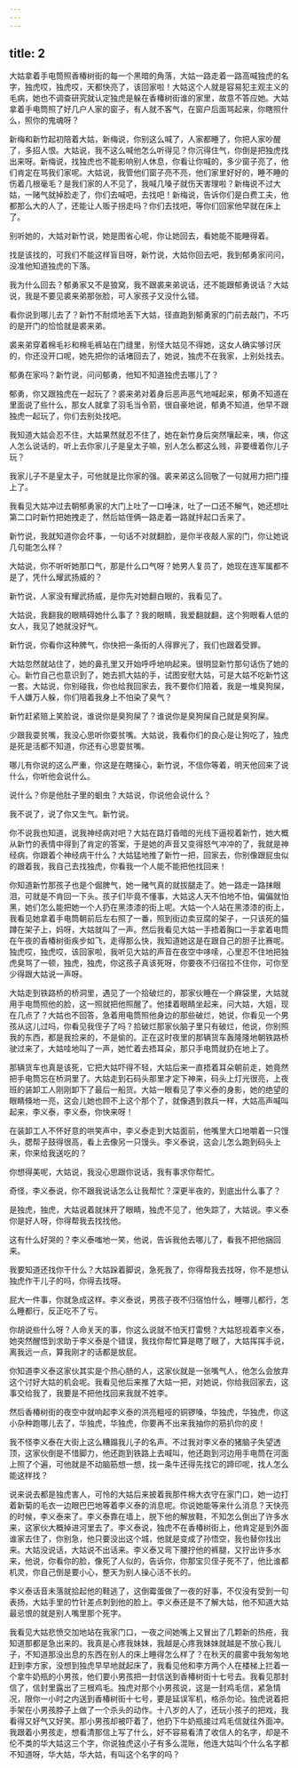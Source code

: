 ```yaml
---
---
---
```

title: 2
---




大姑拿着手电筒照香椿树街的每一个黑暗的角落，大姑一路走着一路高喊独虎的名字，独虎哎，独虎哎，天都快亮了，该回家啦！大姑这个人就是容易犯主观主义的毛病，她也不调查研究就认定独虎是躲在香椿树街谁的家里，故意不答应她。大姑拿着手电筒照了好几户人家的窗子，有人就不客气，在窗户后面骂起来，你瞎照什么，照你的鬼魂呀？

新梅和新竹起初陪着大姑，新梅说，你别这么喊了，人家都睡了，你把人家吵醒了，多招人恨。大姑说，我不这么喊他怎么听得见？你沉得住气，你倒是把独虎找出来呀。新梅说，找独虎也不能影响别人休息，你看让你喊的，多少窗子亮了，他们肯定在骂我们家呢。大姑说，我管他们窗子亮不亮，他们家里好好的，睡不睡的伤着几根毫毛？是我们家的人不见了，我喊几嗓子就伤天害理啦？新梅说不过大姑，一赌气就掉脸走了，你们去喊吧，去找吧！新梅说，告诉你们是白费工夫，他都那么大的人了，还能让人贩子拐走吗？你们去找吧，等你们回家他早就在床上了。

别听她的，大姑对新竹说，她是图省心呢，你让她回去，看她能不能睡得着。

找是该找的，可我们不能这样盲目呀，新竹说，大姑你回去吧，我到郁勇家问问，没准他知道独虎的下落。

我为什么回去？郁勇家又不是狼窝，我不跟裘来弟说话，还不能跟郁勇说话？大姑说，我是不要见裘来弟那张脸，可人家孩子又没什么错。

看你说到哪儿去了？新竹不耐烦地丢下大姑，径直跑到郁勇家的门前去敲门，不巧的是开门的恰恰就是裘来弟。

裘来弟穿着棉毛衫和棉毛裤站在门缝里，别怪大姑见不得她，这女人确实够讨厌的，你还没开口呢，她先把你的话堵回去了，她说，独虎不在我家，上别处找去。

郁勇在家吗？新竹说，问问郁勇，他知不知道独虎去哪儿了？

郁勇，你又跟独虎在一起玩了？裘来弟对着身后恶声恶气地喊起来，郁勇不知道在里面说了些什么，那女人就拿了羽毛当令箭，很自豪地说，郁勇不知道，他早不跟独虎一起玩了，你们去别处找吧。

我知道大姑会忍不住，大姑果然就忍不住了，她在新竹身后突然嚷起来，咦，你这人怎么说话的，听上去你家儿子是皇太子嘛，别人怎么都这么贱，非要缠着你儿子玩？

我家儿子不是皇太子，可他就是比你家的强。裘来弟这么回敬了一句就用力把门撞上了。

我看见大姑冲过去朝郁勇家的大门上吐了一口唾沫，吐了一口还不解气，她还想吐第二口时新竹把她拽走了，然后姑侄俩一路走着一路就拌起口舌来了。

新竹说，我就知道你会坏事，一句话不对就翻脸，是你半夜敲人家的门，你让她说几句能怎么样？

大姑说，你不听听她那口气，那是什么口气呀？她男人复员了，她现在连军属都不是了，凭什么耀武扬威的？

新竹说，人家没有耀武扬威，是你先对她翻白眼的，我看见了。

大姑说，我翻我的眼睛碍她什么事了？我的眼睛，我爱翻就翻，这个狗眼看人低的女人，我见了她就没好气。

新竹说，你看你这种脾气，你快把一条街的人得罪光了，我们也跟着受罪。

大姑忽然就站住了，她的鼻孔里又开始呼呼地响起来。很明显新竹那句话伤了她的心。新竹自己也意识到了，她去抓大姑的手，试图安慰大姑，可是大姑不吃新竹这一套。大姑说，你别碰我，你也给我回家去，我不要你们陪着，我是一堆臭狗屎，千人嫌万人躲，你们陪着我身上不怕染了臭气？

新竹赶紧赔上笑脸说，谁说你是臭狗屎了？谁说你是臭狗屎自己就是臭狗屎。

少跟我耍贫嘴，我没心思听你耍贫嘴。大姑说，我看你们的良心是让狗吃了，独虎是死是活都不知道，你还有心思耍贫嘴。

哪儿有你说的这么严重，你这是在瞎操心，新竹说，不信你等着，明天他回来了说什么，你听他会说什么。

说什么？你是他肚子里的蛔虫？大姑说，你说他会说什么？

我不说了，说了你又生气。新竹说。

你不说我也知道，说我神经病对吧？大姑在路灯昏暗的光线下逼视着新竹，她大概从新竹的表情中得到了肯定的答案，于是她的声音又变得怒气冲冲的了，我就是神经病，你跟着个神经病干什么？大姑猛地推了新竹一把，回家去，你别像跟屁虫似的跟着我，我自己去找独虎，你看我一个人能不能把他找回来！

你知道新竹那孩子也是个倔脾气，她一赌气真的就拔腿走了。她一路走一路抹眼泪，可就是不肯回一下头。孩子们毕竟不懂事，大姑这人天不怕地不怕，偏偏就怕黑，她们怎么能把她一个人扔在黑漆漆的街上呢。大姑一个人站在黑漆漆的街上，我看见她拿着手电筒朝前后左右照了一番，照到街边卖豆腐的架子，一只该死的猫蹲在架子上，妈呀，大姑就叫了一声。然后我看见大姑一手捂着胸口一手拿着电筒在午夜的香椿树街疾步如飞，走得那么快，我知道她这是在跟自己的胆子比赛呢。独虎哎，独虎哎，该回家啦，我听见大姑的声音在夜空中哆嗦，心里忍不住地把独虎臭骂了一顿，独虎，独虎，你这孩子真该死呀，你要夜不归宿拉不住你，可你至少得跟大姑说一声呀。

大姑走到铁路桥的桥洞里，遇见了一个拾破烂的，那家伙睡在一个麻袋里，大姑就用手电筒照他的脸，这一照就把他照醒了。他揉着眼睛坐起来，问大姑，大姐，现在几点了？大姑也不回答，急着用电筒照他身边的那些破烂，她说，你看见一个男孩从这儿过吗，你看见我侄子了吗？拾破烂那家伙脑子里只有破烂，他说，你别照我的东西，都是我捡来的，不是偷的。正在这时夜里的那辆货车轰隆隆地朝铁路桥驶过来了，大姑哇地叫了一声，她忙着去捂耳朵，那只手电筒就扔在地上了。

那辆货车也真是该死，它把大姑吓得不轻，大姑后来一直捂着耳朵朝前走，她竟然把手电筒忘在桥洞里了。大姑走到石码头那里才定下神来，码头上灯光很亮，上夜班的装卸工人刚刚卸下了最后一船货。大姑一眼看见了李义泰的身影，她的绝望的眼睛倏地一亮，这会儿她也顾不上这个那个了，就像遇到救兵一样，大姑高声喊叫起来，李义泰，李义泰，你快来呀！

在装卸工人不怀好意的哄笑声中，李义泰走到大姑面前，他嘴里大口地嚼着一只馒头，腮帮子鼓得很高，看上去像另一只馒头。李义泰说，这会儿怎么跑到码头上来，你来给我送吃的？

你想得美呢，大姑说，我没心思跟你说话，我有事求你帮忙。

奇怪，李义泰说，你不跟我说话怎么让我帮忙？深更半夜的，到底出什么事了？

是独虎，独虎，大姑说着就抹开了眼睛，独虎不见了，他失踪了，大姑说。李义泰你是好人呀，你得帮我去找找他。

这有什么好哭的？李义泰嗤地一笑，他说，告诉我他去哪儿了，看我不把他捆回来。

我要知道还找你干什么？大姑跺着脚说，急死我了，你得帮我去找呀，你不是想认独虎作干儿子的吗，你得去找呀。

屁大一件事，你就急成这样。李义泰说，男孩子夜不归宿怕什么，睡哪儿都行，怎么睡都行，反正吃不了亏。

你胡说些什么呀？人命关天的事，你这么说就不怕天打雷劈？大姑怒视着李义泰，她突然醒悟到求助于李义泰是个错误，我找你帮忙算是瞎了眼了，大姑挥挥手说，离我远一点，算我刚才的话都是放屁。

你知道李义泰这家伙其实是个热心肠的人，这家伙就是一张嘴气人，他怎么会放弃这个讨好大姑的机会呢。我看见他后来推了大姑一把，对她说，你给我回家去，这事交给我了，我要是不把他找回来我就不姓李。

然后香椿树街的夜空中就响起李义泰的洪亮粗哑的铜锣嗓，华独虎，华独虎，你这小杂种跑哪儿去了，华独虎，华独虎，你要再不出来我抽你的筋扒你的皮！

我不怪李义泰在大街上这么糟蹋我儿子的名声。不过我对李义泰的猪脑子失望透顶，这家伙倒是不惜脚力，他还跑到铁路上去喊叫，他还跑到河边用手电筒在河面上照了个遍，可他就是不动脑筋想一想，找一条牛还得先找它的蹄印呢，找人怎么能这样找？

说来说去都是独虎害人，可怜的大姑后来披着我那件棉大衣守在家门口，她一边打着新菊的毛衣一边眼巴巴地等着李义泰的消息呢。你说她能等来什么消息？天快亮的时候，李义泰来了。李义泰靠在墙上，脱下他的解放鞋，不知怎么倒出了许多水来，这家伙大概掉进河里去了。李义泰说，独虎不在香椿树街上，他肯定是到外面谁家去住了，你别急，他只要没出这个城，他就是变成了孙悟空，我也替你找出来。大姑没说话，大姑说不出话来。李义泰又弯下腰拧他的裤腿，又拧出许多水来，他说，你看你的脸，像死了人似的，告诉你，你那宝贝侄子死不了，他比谁都机灵，你自己倒是要小心，整天为别人操心活不长的。

李义泰话音未落就拾起他的鞋逃了，这倒霉蛋做了一夜的好事，不仅没有受到一句表扬，大姑手里的竹针差点刺到他的脸上。李义泰还是不了解大姑，他不知道大姑最忌恨的就是别人嘴里那个死字。

我看见大姑悲愤交加地站在我家门口，一夜之间她嘴上又冒出了几颗新的热疮，我知道那都是急出来的。我真是心疼我妹妹，我越是心疼我妹妹就越是不放心我儿子，不知道那没出息的东西在别人的床上睡得怎么样了？在秋天的晨雾中我匆匆地赶到李方家，没想到独虎早早地就起床了，我看见他和李方两个人在楼梯上拦着一个拿牛奶瓶的小男孩，他们要小男孩把一封信送到香椿树街十七号去。我看见那封信了，信封里露出了三根鸡毛。独虎对那个小男孩说，这是一封鸡毛信，紧急情况，限你一小时之内送到香椿树街十七号，要是延误军机，格杀勿论。独虎说着把手架在小男孩脖子上做了一个杀头的动作。十八岁的人了，还玩小孩子的把戏，我看得又好气又好笑。那小男孩却被吓着了，他扔下牛奶瓶接过鸡毛信就往外面冲。我跟着小男孩走，想看清那信上写了什么，好不容易看清了收信人的名字，却是不伦不类的华大姑这三个字，你说独虎这小子有多么混账，他连大姑叫个什么名字都不知道呀，华大姑，华大姑，有叫这个名字的吗？